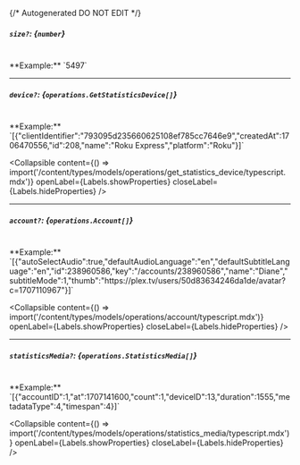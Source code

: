 {/* Autogenerated DO NOT EDIT  */}

##### `size?`: *{`number`}*
<br/>
**Example:** `5497`

---
##### `device?`: *{`operations.GetStatisticsDevice[]`}*
<br/>
**Example:** `[{"clientIdentifier":"793095d235660625108ef785cc7646e9","createdAt":1706470556,"id":208,"name":"Roku Express","platform":"Roku"}]`

<Collapsible content={() => import('/content/types/models/operations/get_statistics_device/typescript.mdx')} openLabel={Labels.showProperties} closeLabel={Labels.hideProperties} />


---
##### `account?`: *{`operations.Account[]`}*
<br/>
**Example:** `[{"autoSelectAudio":true,"defaultAudioLanguage":"en","defaultSubtitleLanguage":"en","id":238960586,"key":"/accounts/238960586","name":"Diane","subtitleMode":1,"thumb":"https://plex.tv/users/50d83634246da1de/avatar?c=1707110967"}]`

<Collapsible content={() => import('/content/types/models/operations/account/typescript.mdx')} openLabel={Labels.showProperties} closeLabel={Labels.hideProperties} />


---
##### `statisticsMedia?`: *{`operations.StatisticsMedia[]`}*
<br/>
**Example:** `[{"accountID":1,"at":1707141600,"count":1,"deviceID":13,"duration":1555,"metadataType":4,"timespan":4}]`

<Collapsible content={() => import('/content/types/models/operations/statistics_media/typescript.mdx')} openLabel={Labels.showProperties} closeLabel={Labels.hideProperties} />




